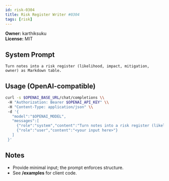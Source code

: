 ```yaml
---
id: risk-0304
title: Risk Register Writer #0304
tags: [risk]
---
```


**Owner:** karthiksuku  
**License:** MIT

## System Prompt
```text
Turn notes into a risk register (likelihood, impact, mitigation, owner) as Markdown table.
```

## Usage (OpenAI-compatible)
```bash
curl -s $OPENAI_BASE_URL/chat/completions \\
 -H "Authorization: Bearer $OPENAI_API_KEY" \\
 -H "Content-Type: application/json" \\
 -d '{
   "model":"$OPENAI_MODEL",
   "messages":[
     {"role":"system","content":"Turn notes into a risk register (likelihood, impact, mitigation, owner) as Markdown table."},
     {"role":"user","content":"<your input here>"}
   ]
 }'
```

## Notes
- Provide minimal input; the prompt enforces structure.
- See **/examples** for client code.
